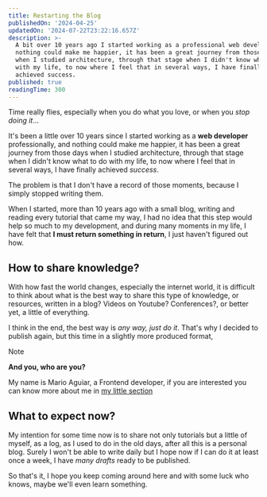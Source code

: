 ```yaml
---
title: Restarting the Blog
publishedOn: '2024-04-25'
updatedOn: '2024-07-22T23:22:16.657Z'
description: >-
  A bit over 10 years ago I started working as a professional web developer, and
  nothing could make me happier, it has been a great journey from those days
  when I studied architecture, through that stage when I didn't know what to do
  with my life, to now where I feel that in several ways, I have finally
  achieved success.
published: true
readingTime: 300
---
```


Time really flies, especially when you do what you love, or when you _stop doing it_…

It's been a little over 10 years since I started working as a **web developer** professionally,
and nothing could make me happier, it has been a great journey from those days when
I studied architecture, through that stage when I didn't know what to do with my life,
to now where I feel that in several ways, I have finally achieved _success_.

The problem is that I don't have a record of those moments, because I simply stopped
writing them.

When I started, more than 10 years ago with a small blog, writing and reading every
tutorial that came my way, I had no idea that this step would help so much
to my development, and during many moments in my life, I have felt that **I must return
something in return**, I just haven't figured out how.

## How to share knowledge?

With how fast the world changes, especially the internet world, it is difficult
to think about what is the best way to share this type of knowledge, or resources,
written in a blog? Videos on Youtube? Conferences?, or better yet,
a little of everything.

I think in the end, the best way is _any way, just do it_. That's why
I decided to publish again, but this time in a slightly more produced format,

> [!NOTE]
> **And you, who are you?**
> 
> My name is Mario Aguiar, a Frontend developer, if you are interested you can know more about me in [my little section](/sobre-mi)

## What to expect now?

My intention for some time now is to share not only tutorials
but a little of myself, as a log, as I used to do in the old days,
after all this is a personal blog. Surely I won't be able to write daily but I hope
now if I can do it at least once a week, I have _many drafts_ ready
to be published.

So that's it, I hope you keep coming around here and with some luck
who knows, maybe we'll even learn something.
